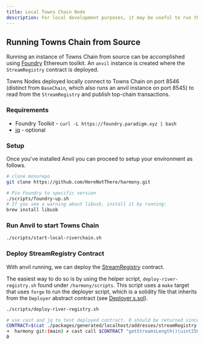 ```yaml
---
title: Local Towns Chain Node
description: For local development purposes, it may be useful to run the Towns protocol components. One such component is the Towns Chain which manages the stream and node registries. This guide shows how to easily setup a local Towns Chain for development purposes.
---
```


## Running Towns Chain from Source

Running an instance of Towns Chain from source can be accomplished using [Foundry](https://github.com/foundry-rs/foundry) Ethereum toolkit. An `anvil` instance is created where the `StreamRegistry` contract is deployed.

Towns Nodes deployed locally connect to Towns Chain on port 8546 (distinct from `BaseChain`, which also runs an anvil instance on port 8545) to read from the `StreamRegistry` and publish top-chain transactions.

### Requirements

- Foundry Toolkit - `curl -L https://foundry.paradigm.xyz | bash`
- [jq](https://jqlang.github.io/jq/download/) - optional

### Setup

Once you've installed Anvil you can proceed to setup your environment as follows.

```bash
# clone monorepo
git clone https://github.com/HereNotThere/harmony.git

# Pin Foundry to specific version
./scripts/foundry-up.sh
# If you see a warning about libusb, install it by running:
brew install libusb
```

### Run Anvil to start Towns Chain

```bash
./scripts/start-local-riverchain.sh
```

### Deploy StreamRegistry Contract

With anvil running, we can deploy the [StreamRegistry](https://github.com/HereNotThere/harmony/blob/main/contracts/src/river/registry/StreamRegistry.sol) contract.

The easiest way to do so is by using the helper script, `deploy-river-registry.sh` found under `/harmony/scripts`. This script uses a `make` target that uses `forge` to run the deployer script, which is a solidity file that inherits from the `Deployer` abstract contract (see [Deployer.s.sol](https://github.com/HereNotThere/harmony/blob/main/contracts/scripts/common/Deployer.s.sol)).

```bash
./scripts/deploy-river-registry.sh

# use cast and jq to test deployed contract. 0 should be returned since there are no streams registered yet.
CONTRACT=$(cat ./packages/generated/localhost/addresses/streamRegistry.json | jq -r '.address')
➜  harmony git:(main) ✗ cast call $CONTRACT "getStreamsLength()(uint256)" --rpc-url http://localhost:8546
0
```
